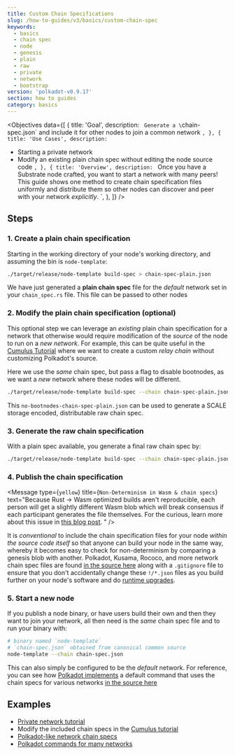 ```yaml
---
title: Custom Chain Specifications
slug: /how-to-guides/v3/basics/custom-chain-spec
keywords:
  - basics
  - chain spec
  - node
  - genesis
  - plain
  - raw
  - private
  - network
  - bootstrap
version: 'polkadot-v0.9.17'
section: how to guides
category: basics
---
```

 
<Objectives
  data={[
    {
      title: 'Goal',
      description: `
Generate a \`chain-spec.json\` and include it for other nodes to join a common network
      `,
    },
    {
      title: 'Use Cases',
      description: `
- Starting a private network
- Modify an existing plain chain spec without editing the node source code
      `,
    },
    {
      title: 'Overview',
      description: `
Once you have a Substrate node crafted, you want to start a network with many peers!
This guide shows one method to create chain specification files uniformly and distribute them so other nodes can discover and peer with your network _explicitly_.
      `,
    },
  ]}
/>

## Steps

### 1. Create a plain chain specification

Starting in the working directory of your node's working directory, and assuming the bin is `node-template`:

```bash
./target/release/node-template build-spec > chain-spec-plain.json
```

We have just generated a **plain chain spec** file for the _default_ network set in your
`chain_spec.rs` file. This file can be passed to other nodes

### 2. Modify the plain chain specification (optional)

This optional step we can leverage an _existing_ plain chain specification for a network that otherwise would require modification of the _source_ of the node to run on a _new network_.
For example, this can be quite useful in the [Cumulus Tutorial](/tutorials/v3/cumulus/start-relay) where we want to create a custom _relay chain_ without customizing Polkadot's source.

Here we use the _same_ chain spec, but pass a flag to disable bootnodes, as we want a _new_ network where these nodes will be different.

```bash
./target/release/node-template build-spec --chain chain-spec-plain.json --raw --disable-default-bootnode > no-bootnodes-chain-spec-plain.json
```

This `no-bootnodes-chain-spec-plain.json` can be used to generate a SCALE storage encoded, distributable raw chain spec.

### 3. Generate the raw chain specification

With a plain spec available, you generate a final raw chain spec by:

```bash
./target/release/node-template build-spec --chain chain-spec-plain.json --raw > chain-spec.json
```

### 4. Publish the chain specification

<Message
  type={`yellow`}
  title={`Non-Determinism in Wasm & chain specs`}
  text="Because Rust -> Wasm optimized builds aren't reproducible, each person will get a slightly
    different Wasm blob which will break consensus if each participant generates the file themselves.
    For the curious, learn more about this issue in
    [this blog post](https://dev.to/gnunicorn/hunting-down-a-non-determinism-bug-in-our-rust-wasm-build-4fk1).
    "
/>

It is _conventional_ to include the chain specification files for your node _within the source code itself_ so that anyone can build your node in the same way, whereby it becomes easy to check for non-determinism by comparing a genesis blob with another. 
Polkadot, Kusama, Rococo, and more network chain spec files are found [in the source here](https://github.com/paritytech/polkadot/tree/master/node/service/res) along with a `.gitignore` file to ensure that you don't accidentally change these `!/*.json` files as you build further on your node's software and do [runtime upgrades](/tutorials/v3/forkless-upgrades).

### 5. Start a new node

If you publish a node binary, or have users build their own and then they want to join your network, all then need is the _same_ chain spec file and to run your binary with:

```bash
# binary named `node-template`
# `chain-spec.json` obtained from canonical common source
node-template --chain chain-spec.json
```

This can also simply be configured to be the _default_ network.
For reference, you can see how [Polkadot implements](https://github.com/paritytech/polkadot/commits/master/cli/src/command.rs) a default command that uses the chain specs for various networks [in the source here](https://github.com/paritytech/polkadot/tree/master/node/service/res)

## Examples

- [Private network tutorial](/tutorials/v3/private-network#add-keys-to-keystore)
- Modify the included chain specs in the [Cumulus tutorial](/tutorials/v3/cumulus/start-relay)
- [Polkadot-like network chain specs](https://github.com/paritytech/polkadot/tree/master/node/service/res)
- [Polkadot commands for many networks](https://github.com/paritytech/polkadot/commits/master/cli/src/command.rs)
